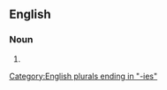 ==English==

===Noun===
{{head|en|noun form}}

# {{plural of|en|teaberry}}

[[Category:English plurals ending in "-ies"]]